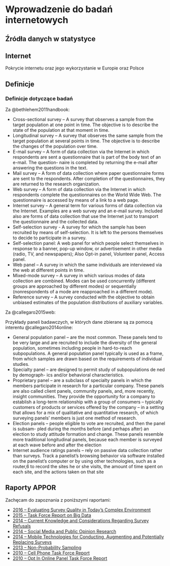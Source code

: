 # Wprowadzenie do badań internetowych {#intro}

<!-- You can label chapter and section titles using `{#label}` after them, e.g., we can reference Chapter \@ref(intro). If you do not manually label them, there will be automatic labels anyway, e.g., Chapter \@ref(methods). -->

<!-- Figures and tables with captions will be placed in `figure` and `table` environments, respectively. -->

<!-- ```{r nice-fig, fig.cap='Here is a nice figure!', out.width='80%', fig.asp=.75, fig.align='center'} -->
<!-- par(mar = c(4, 4, .1, .1)) -->
<!-- plot(pressure, type = 'b', pch = 19) -->
<!-- ``` -->

<!-- Reference a figure by its code chunk label with the `fig:` prefix, e.g., see Figure \@ref(fig:nice-fig). Similarly, you can reference tables generated from `knitr::kable()`, e.g., see Table \@ref(tab:nice-tab). -->

<!-- ```{r nice-tab, tidy=FALSE} -->
<!-- knitr::kable( -->
<!--   head(iris, 20), caption = 'Here is a nice table!', -->
<!--   booktabs = TRUE -->
<!-- ) -->
<!-- ``` -->

<!-- You can write citations, too. For example, we are using the **bookdown** package [@R-bookdown] in this sample book, which was built on top of R Markdown and **knitr** [@xie2015]. -->

## Źródła danych w statystyce

## Internet

Pokrycie internetu oraz jego wykorzystanie w Europie oraz Polsce

## Definicje

### Definicje dotyczące badań 

Za @bethlehem2011handbook:

* Cross-sectional survey -- A survey that observes a sample from the target population at one point in time. The objective is to describe the state of the population at that moment in time.
* Longitudinal survey -- A survey that observes the same sample from the target population at several points in time. The objective is to describe the changes of the population over time.
* E-mail survey -- A form of data collection via the Internet in which respondents are sent a questionnaire that is part of the body text of an e-mail. The question- naire is completed by returning the e-mail after answering the questions in the text.
* Mail survey -- A form of data collection where paper questionnaire forms are sent to the respondents. After completion of the questionnaires, they are returned to the research organization.
* Web survey -- A form of data collection via the Internet in which respondents complete the questionnaires on the World Wide Web. The questionnaire is accessed by means of a link to a web page.
* Internet survey -- A general term for various forms of data collection via the Internet. Examples are a web survey and an e-mail survey. Included also are forms of data collection that use the Internet just to transport the questionnaire and the collected data.
* Self-selection survey - A survey for which the sample has been recruited by means of self-selection. It is left to the persons themselves to decide to participate in a survey.
* Self-selection panel: A web panel for which people select themselves in response to a banner, pop-up window, or advertisement in other media (radio, TV, and newspapers); Also Opt-in panel, Volunteer panel, Access panel.
* Web panel -- A survey in which the same individuals are interviewed via the web at different points in time.
* Mixed-mode survey -- A survey in which various modes of data collection are combined. Modes can be used concurrently (different groups are approached by different modes) or sequentially (nonrespondents of a mode are reapproached in a different mode).
* Reference survey -- A survey conducted with the objective to obtain unbiased estimates of the population distributions of auxiliary variables.

Za @callegaro2015web:

Przykłady paneli badawczych, w których dane zbierane są za pomocą interentu @callegaro2014online:

* General population panel -- are the most common. These panels tend to be very large and are recruited to include the diversity of the general population, sometimes including people in hard-to-reach subpopulations. A general population panel typically is used as a frame, from which samples are drawn based on the requirements of individual studies. 
* Specialty panel -- are designed to permit study of subpopulations de ned by demograph- ics and/or behavioral characteristics. 
* Proprietary panel -- are a subclass of specialty panels in which the members participate in research for a particular company. These panels are also called client panels, community panels, and, more recently, insight communities. They provide the opportunity for a company to establish a long-term relationship with a group of consumers – typically customers of products or services offered by the company – in a setting that allows for a mix of qualitative and quantitative research, of which surveying panels’ members is just one method of research.
* Election panels -- people eligible to vote are recruited, and then the panel is subsam- pled during the months before (and perhaps after) an election to study attitude formation and change. These panels resemble more traditional longitudinal panels, because each member is surveyed at each wave before and after the election 
* Internet audience ratings panels -- rely on passive data collection rather than surveys. Track a panelist’s browsing behavior via software installed on the panelist’s computer or by using other technologies, such as a router,6 to record the sites he or she visits, the amount of time spent on each site, and the actions taken on that site

## Raporty APPOR

Zachęcam do zapoznania z poniższymi raportami:

* [2016 -- Evaluating Survey Quality in Today's Complex Environment](http://www.aapor.org/AAPOR_Main/media/MainSiteFiles/AAPOR_Reassessing_Survey_Methods_Report_Final.pdf)
* [2015 -- Task Force Report on Big Data](http://www.aapor.org/getattachment/Education-Resources/Reports/BigDataTaskForceReport_FINAL_2_12_15_b.pdf.aspx)
* [2014 -- Current Knowledge and Considerations Regarding Survey Refusals](http://www.aapor.org/AAPOR_Main/media/MainSiteFiles/RefusalTF_FINAL090814.pdf)
* [2014 -- Social Media and Public Opinion Research](http://www.aapor.org/AAPOR_Main/media/MainSiteFiles/AAPOR_Social_Media_Report_FNL.pdf)
* [2014 -- Mobile Technologies for Conducting, Augmenting and Potentially Replacing Surveys](http://www.aapor.org/getattachment/Education-Resources/Reports/REVISED_Mobile_Technology_Report_Final_revised10June14.pdf.aspx)
* [2013 -- Non-Probability Sampling](http://www.aapor.org/AAPOR_Main/media/MainSiteFiles/NPS_TF_Report_Final_7_revised_FNL_6_22_13.pdf)
* [2010 -- Cell Phone Task Force Report](http://www.aapor.org/AAPOR_Main/media/MainSiteFiles/2010AAPORCellPhoneTFReport.pdf)
* [2010 -- Opt In Online Panel Task Force Report](http://poq.oxfordjournals.org/content/early/2010/10/19/poq.nfq048.full.pdf?ijkey=0w3WetMtGItMuXs&keytype=ref)


